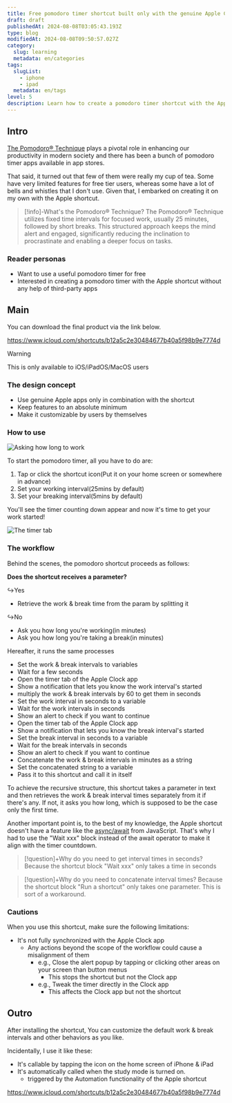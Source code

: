 ```yaml
---
title: Free pomodoro timer shortcut built only with the genuine Apple Clock app
draft: draft
publishedAt: 2024-08-08T03:05:43.193Z
type: blog
modifiedAt: 2024-08-08T09:50:57.027Z
category:
  slug: learning
  metadata: en/categories
tags:
  slugList:
    - iphone
    - ipad
  metadata: en/tags
level: 5
description: Learn how to create a pomodoro timer shortcut with the Apple Clock app
---
```


## Intro

[The Pomodoro® Technique](https://www.pomodorotechnique.com/) plays a pivotal role in enhancing our productivity in modern society and there has been a bunch of pomodoro timer apps available in app stores.

That said, it turned out that few of them were really my cup of tea. Some have very limited features for free tier users, whereas some have a lot of bells and whistles that I don't use. Given that, I embarked on creating it on my own with the Apple shortcut.

> [!info]-What's the Pomodoro® Technique?
> The Pomodoro® Technique utilizes fixed time intervals for focused work, usually 25 minutes, followed by short breaks. This structured approach keeps the mind alert and engaged, significantly reducing the inclination to procrastinate and enabling a deeper focus on tasks.

### Reader personas

- Want to use a useful pomodoro timer for free
- Interested in creating a pomodoro timer with the Apple shortcut without any help of third-party apps

## Main

You can download the final product via the link below.

https://www.icloud.com/shortcuts/b12a5c2e30484677b40a5f98b9e7774d

> [!warning]
> This is only available to iOS/iPadOS/MacOS users

### The design concept

- Use genuine Apple apps only in combination with the shortcut
- Keep features to an absolute minimum
- Make it customizable by users by themselves

### How to use

![ Asking how long to work ](../../../assets/images/ask-work-interval.png)

To start the pomodoro timer, all you have to do are:

1. Tap or click the shortcut icon(Put it on your home screen or somewhere in advance)
2. Set your working interval(25mins by default)
3. Set your breaking interval(5mins by default)

You'll see the timer counting down appear and now it's time to get your work started!

![ The timer tab ](../../../assets/images/timer-display.png)

### The workflow

Behind the scenes, the pomodoro shortcut proceeds as follows:

**Does the shortcut receives a parameter?**

↪️Yes

- Retrieve the work & break time from the param by splitting it

↪️No

- Ask you how long you're working(in minutes)
- Ask you how long you're taking a break(in minutes)

Hereafter, it runs the same processes

- Set the work & break intervals to variables
- Wait for a few seconds
- Open the timer tab of the Apple Clock app
- Show a notification that lets you know the work interval's started
- multiply the work & break intervals by 60 to get them in seconds
- Set the work interval in seconds to a variable
- Wait for the work intervals in seconds
- Show an alert to check if you want to continue
- Open the timer tab of the Apple Clock app
- Show a notification that lets you know the break interval's started
- Set the break interval in seconds to a variable
- Wait for the break intervals in seconds
- Show an alert to check if you want to continue
- Concatenate the work & break intervals in minutes as a string
- Set the concatenated string to a variable
- Pass it to this shortcut and call it in itself

To achieve the recursive structure, this shortcut takes a parameter in text and then retrieves the work & break interval times separately from it if there's any.
If not, it asks you how long, which is supposed to be the case only the first time.

Another important point is, to the best of my knowledge, the Apple shortcut doesn't have a feature like the [async/await](https://developer.mozilla.org/en-US/docs/Web/JavaScript/Reference/Statements/async_function) from JavaScript. That's why I had to use the "Wait xxx" block instead of the await operator to make it align with the timer countdown.

> [!question]+Why do you need to get interval times in seconds?
> Because the shortcut block "Wait xxx" only takes a time in seconds

> [!question]+Why do you need to concatenate interval times?
> Because the shortcut block "Run a shortcut" only takes one parameter. This is sort of a workaround.

### Cautions

When you use this shortcut, make sure the following limitations:

- It's not fully synchronized with the Apple Clock app
  - Any actions beyond the scope of the workflow could cause a misalignment of them
    - e.g., Close the alert popup by tapping or clicking other areas on your screen than button menus
      - This stops the shortcut but not the Clock app
    - e.g., Tweak the timer directly in the Clock app
      - This affects the Clock app but not the shortcut

## Outro

After installing the shortcut, You can customize the default work & break intervals and other behaviors as you like.

Incidentally, I use it like these:

- It's callable by tapping the icon on the home screen of iPhone & iPad
- It's automatically called when the study mode is turned on.
  - triggered by the Automation functionality of the Apple shortcut

https://www.icloud.com/shortcuts/b12a5c2e30484677b40a5f98b9e7774d
